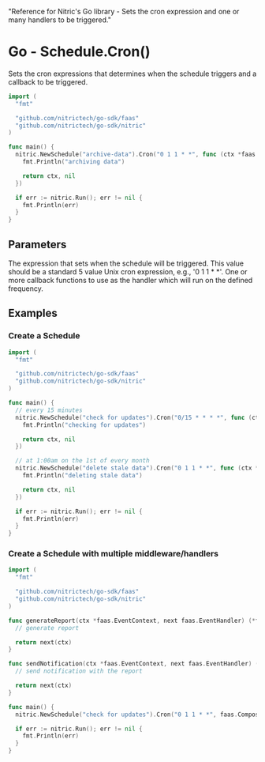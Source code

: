   "Reference for Nitric's Go library - Sets the cron expression and one or many handlers to be triggered."

# Go - Schedule.Cron()

Sets the cron expressions that determines when the schedule triggers and a callback to be triggered.

```go
import (
  "fmt"

  "github.com/nitrictech/go-sdk/faas"
  "github.com/nitrictech/go-sdk/nitric"
)

func main() {
  nitric.NewSchedule("archive-data").Cron("0 1 1 * *", func (ctx *faas.EventContext, _ faas.EventHandler) (*faas.EventContext, error) {
    fmt.Println("archiving data")

    return ctx, nil
  })

  if err := nitric.Run(); err != nil {
    fmt.Println(err)
  }
}
```

## Parameters

<Properties>
  <Property name="expression" required type="string">
    The expression that sets when the schedule will be triggered. This value
    should be a standard 5 value Unix cron expression, e.g., '0 1 1 * *'.
  </Property>
  <Property name="middleware" required type="EventMiddleware">
    One or more callback functions to use as the handler which will run on the
    defined frequency.
  </Property>
</Properties>

## Examples

### Create a Schedule

```go
import (
  "fmt"

  "github.com/nitrictech/go-sdk/faas"
  "github.com/nitrictech/go-sdk/nitric"
)

func main() {
  // every 15 minutes
  nitric.NewSchedule("check for updates").Cron("0/15 * * * *", func (ctx *faas.EventContext, _ faas.EventHandler) (*faas.EventContext, error) {
    fmt.Println("checking for updates")

    return ctx, nil
  })

  // at 1:00am on the 1st of every month
  nitric.NewSchedule("delete stale data").Cron("0 1 1 * *", func (ctx *faas.EventContext, _ faas.EventHandler) (*faas.EventContext, error) {
    fmt.Println("deleting stale data")

    return ctx, nil
  })

  if err := nitric.Run(); err != nil {
    fmt.Println(err)
  }
}
```

### Create a Schedule with multiple middleware/handlers

```go
import (
  "fmt"

  "github.com/nitrictech/go-sdk/faas"
  "github.com/nitrictech/go-sdk/nitric"
)

func generateReport(ctx *faas.EventContext, next faas.EventHandler) (*faas.EventContext, error) {
  // generate report

  return next(ctx)
}

func sendNotification(ctx *faas.EventContext, next faas.EventHandler) (*faas.EventContext, error) {
  // send notification with the report

  return next(ctx)
}

func main() {
  nitric.NewSchedule("check for updates").Cron("0 1 1 * *", faas.ComposeEventMiddleware(generateReport, sendNotification))

  if err := nitric.Run(); err != nil {
    fmt.Println(err)
  }
}
```
